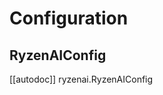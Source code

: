 <!--Copyright 2023 The HuggingFace Team. All rights reserved.
Licensed under the MIT License.
-->

# Configuration

## RyzenAIConfig

[[autodoc]] ryzenai.RyzenAIConfig
